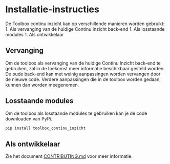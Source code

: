 # Installatie-instructies

De Toolbox continu inzicht kan op verschillende manieren worden gebruikt:
1. Als vervanging van de huidige Continu Inzicht back-end
1. Als losstaande modules
1. Als ontwikkelaar

## Vervanging

Om de toolbox als vervanging van de huidige Continu Inzicht back-end te gebruiken, zal in de toekomst meer informatie beschikbaar gesteld worden.
De oude back-end kan met weinig aanpassingen worden vervangen door de nieuwe code. Verdere aanpassingen die in de toolbox worden gedaan, kunnen dan worden meegenomen.

## Losstaande modules

Om de toolbox als losstaande modules te gebruiken kan je de code downloaden van PyPi. 

```python
pip install toolbox_continu_inzicht
```

## Als ontwikkelaar

Zie het document [CONTRIBUTING.md](https://github.com/continu-inzicht/toolbox-continu-inzicht) voor meer informatie. 

